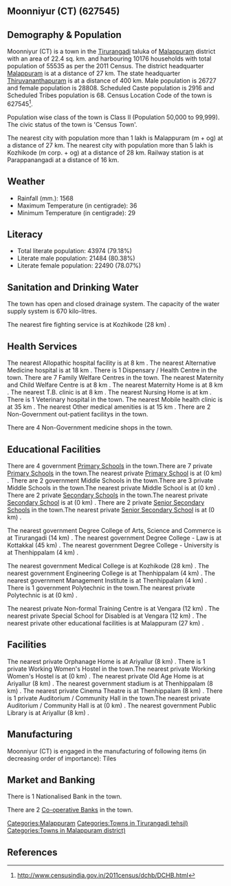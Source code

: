 {{Infobox settlement
| name=Moonniyur (CT)
| native_name=
| native_name_lang=
| other_name=
| nickname=
| settlement_type=Town
| image_skyline=
| image_alt=
| image_caption=
| pushpin_map=India Kerala
| pushpin_label_position=right
| pushpin_map_alt=
| pushpin_map_caption=Location in Kerala, India
| latd=
| latm=
| lats=
| latNS=
| longd=
| longm=
| longs=
| longEW=
| coordinates_display=inline,title
| subdivision_type=Country
| subdivision_name={{flag|India}}
| subdivision_type1=[[States and territories of India|State]]
| subdivision_name1=Kerala 
| subdivision_type2=[[List of districts of India|District]]
| subdivision_name2=Malappuram
| subdivision_type3=Tahsil
| subdivision_name3=Tirurangadi
| website=
| established_title=<!-- Established -->
| established_date=
| founder=
| named_for=
| government_type=
| governing_body=
| unit_pref=Metric
| area_footnotes=
| area_rank=
| area_total_km2=22.4
| elevation_footnotes=
| elevation_m=
| population_total=55535
| population_as_of=2011
| population_rank=
| population_density_km2=2479
| population_demonym=
| population_footnotes=
| demographics_type1=Languages=
| demographics1_title1=Official=
| demographics1_info1=[[Malayalam language|Malayalam]]
| timezone1=[[Indian Standard Time|IST]]
| utc_offset1==+5:30
| postal_code_type=[[Postal Index Number|PIN]]
| postal_code=
| area_code_type=Telephone code
| area_code=
| registration_plate=
| blank1_name_sec1=Nearest city
| blank1_info_sec1=[[Malappuram (m + og)]]
| blank2_name_sec1=[[Human sex ratio|Sex ratio]]
| blank2_info_sec1=1077
| blank3_name_sec1=Literacy
| blank3_info_sec1=79.18%
| blank1_name_sec2=[[2011 Census of India|2011 census]] code
| blank1_info_sec2=627545
| footnotes=
}}

== Moonniyur (CT) (627545) ==

== Demography & Population ==

Moonniyur (CT) is a town in the [[Tirurangadi]] taluka of [[Malappuram]] district with an area of 22.4 sq. km. and harbouring 10176 households with total population of 55535 as per the 2011 Census. The district headquarter [[Malappuram]] is at a distance of 27 km. The state headquarter [[Thiruvananthapuram]] is at a distance of 400 km. Male population is 26727 and female population is 28808. Scheduled Caste population is 2916 and Scheduled Tribes population is 68. Census Location Code of the town is 627545<ref>http://www.censusindia.gov.in/2011census/dchb/DCHB.html</ref>.

Population wise class of the town is Class II (Population 50,000 to 99,999).
The civic status of the town is 'Census Town'.

The nearest city with population more than 1 lakh is Malappuram (m + og) at a distance of 27 km. The nearest city with population more than 5 lakh is Kozhikode (m corp. + og) at a distance of 28 km. Railway station is at Parappanangadi at a distance of 16 km.


== Weather ==  
* Rainfall (mm.): 1568 
* Maximum Temperature (in centigrade): 36
* Minimum Temperature (in centigrade): 29


== Literacy ==  
* Total literate population: 43974 (79.18%)
* Literate male population: 21484 (80.38%)
* Literate female population: 22490 (78.07%)


== Sanitation and Drinking Water ==  
The town has open and closed drainage system.
The capacity of the water supply system is 670 kilo-litres.

The nearest fire fighting service is at Kozhikode (28 km) .


== Health Services ==
The nearest Allopathic hospital facility is at 8 km .
The nearest Alternative Medicine hospital is at 18 km .
There is 1 Dispensary / Health Centre in the town.
There are 7 Family Welfare Centres in the town.
The nearest Maternity and Child Welfare Centre is at 8 km .
The nearest Maternity Home is at 8 km .
The nearest T.B. clinic is at 8 km .
The nearest Nursing Home is at  km .
There is 1 Veterinary hospital in the town.
The nearest Mobile health clinic is at 35 km .
The nearest Other medical amenities is at 15 km .
There are 2 Non-Government out-patient facilitys in the town.


There are 4 Non-Government medicine shops in the town.


== Educational Facilities ==
There are 4 government [[Primary School]]s in the town.There are 7 private [[Primary School]]s in the town.The nearest private [[Primary School]] is at  (0 km) .
There are 2 government Middle Schools in the town.There are 3 private Middle Schools in the town.The nearest private Middle School is at  (0 km) .
There are 2 private [[Secondary School]]s in the town.The nearest private [[Secondary School]] is at  (0 km) .
There are 2 private [[Senior Secondary School]]s in the town.The nearest private [[Senior Secondary School]] is at  (0 km) .
 
 
 
 
 
The nearest government Degree College of Arts, Science and Commerce is at Tirurangadi (14 km) .
The nearest government Degree College - Law is at Kottakkal  (45 km) .
The nearest government Degree College - University is at Thenhippalam (4 km) .
 
The nearest government Medical College is at Kozhikode (28 km) .
The nearest government Engineering College is at Thenhippalam (4 km) .
The nearest government Management Institute is at Thenhippalam (4 km) .
There is 1 government Polytechnic in the town.The nearest private Polytechnic is at  (0 km) .
 
The nearest private Non-formal Training Centre is at Vengara (12 km) .
The nearest private Special School for Disabled is at Vengara (12 km) .
The nearest private other educational facilities is at Malappuram (27 km) .


== Facilities ==
The nearest private Orphanage Home is at Ariyallur  (8 km) .
There is 1 private Working Women's Hostel in the town.The nearest private Working Women's Hostel is at  (0 km) .
The nearest private Old Age Home is at Ariyallur  (8 km) .
The nearest government stadium is at Thenhippalam (8 km) .
The nearest private Cinema Theatre is at Thenhippalam (8 km) .
There is 1 private Auditorium / Community Hall in the town.The nearest private Auditorium / Community Hall is at  (0 km) .
The nearest government Public Library is at Ariyallur (8 km) .


== Manufacturing ==
Moonniyur (CT) is engaged in the manufacturing of following items (in decreasing order of importance): Tiles


== Market and Banking ==
There is 1 Nationalised Bank in the town.

There are 2 [[Co-operative Bank]]s in the town.




[[Categories:Malappuram]]
[[Categories:Towns in Tirurangadi tehsil)]]
[[Categories:Towns in Malappuram district)]]


== References ==
{{Reflist}}


